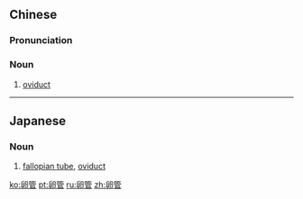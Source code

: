 ==Chinese==
{{zh-forms}}

===Pronunciation===
{{zh-pron
|m=luǎnguǎn
|cat=n
}}

===Noun===
{{zh-noun}}

# [[oviduct]]

----

==Japanese==
{{ja-kanjitab|らん|かん|yomi=on}}

===Noun===
{{ja-noun|らんかん}}

# [[fallopian tube]], [[oviduct]]

[[ko:卵管]]
[[pt:卵管]]
[[ru:卵管]]
[[zh:卵管]]